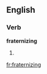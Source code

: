 
==English==

===Verb===
'''fraternizing'''

# {{present participle of|[[fraternize]]}}

[[fr:fraternizing]]